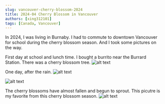 ```yaml
---
slug: vancouver-cherry-blossom-2024
title: 2024-04 Cherry Blossom in Vancouver
authors: [xing312101]
tags: [Canada, Vancouver]
---
```

<!-- truncate -->

In 2024, I was living in Burnaby. I had to commute to downtown Vancouver for school during the cherry blossom season. And I took some pictures on the way.

First day at school and lunch time. I bought a burrito near the Burrard Station. There was a cherry blossom tree.
![alt text](/img/2024/20240401_cherry_blossom_1_L.jpeg "20240401_cherry_blossom_1")

One day, after the rain.
![alt text](/img/2024/20240401_cherry_blossom_2_L.jpeg "20240401_cherry_blossom_2")


![alt text](/img/2024/20240401_cherry_blossom_3_L.jpeg "20240401_cherry_blossom_3")


The cherry blossoms have almost fallen and begun to sprout. This picutre is my favorite from this cherry blossom season.
![alt text](/img/2024/20240401_cherry_blossom_4_L.jpeg "20240401_cherry_blossom_4")


